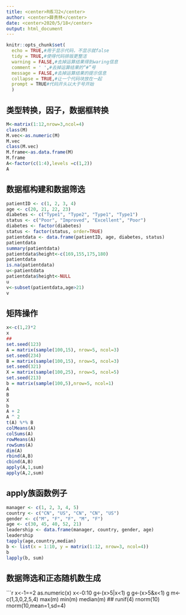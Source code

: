 ---
title: <center>R练习2</center>
author: <center>薛贵林</center>
date: <center>2020/5/18</center>
output: html_document
---

```{r setup, include=FALSE}
knitr::opts_chunk$set(
  echo = TRUE,#用于显示代码，不显示就false
  tidy = TRUE,#使得代码排版更整洁
  warning = FALSE,#去掉运算结果得到waring信息
  comment = ' ',#去掉运算结果的“#”号
  message = FALSE,#去掉运算结果的提示信息
  collapse = TRUE,#让一个代码块放在一起
  prompt = TRUE#代码开头以大于号开始
  )
```

## 类型转换，因子，数据框转换
```{r}
M<-matrix(1:12,nrow=3,ncol=4)
class(M)
M.vec<-as.numeric(M)
M.vec
class(M.vec)
M.frame<-as.data.frame(M)
M.frame
A<-factor(c(1:4),levels =c(1,2))
A
```

## 数据框构建和数据筛选 
```{r}
patientID <- c(1, 2, 3, 4)
age <- c(20, 21, 22, 23)
diabetes <- c("Type1", "Type2", "Type1", "Type1")
status <- c("Poor", "Improved", "Excellent", "Poor")
diabetes <- factor(diabetes)
status <- factor(status, order=TRUE)
patientdata <- data.frame(patientID, age, diabetes, status)
patientdata
summary(patientdata)
patientdata$height<-c(169,155,175,180)
patientdata
is.na(patientdata)
u<-patientdata
patientdata$height<-NULL
u
v<-subset(patientdata,age>21)
v
```


## 矩阵操作
```{r}
x<-c(1,2)*2
x
##
set.seed(123)
A = matrix(sample(100,15), nrow=5, ncol=3)
set.seed(234)
B = matrix(sample(100,15), nrow=5, ncol=3)
set.seed(321)
X = matrix(sample(100,25), nrow=5, ncol=5)
set.seed(213)
b = matrix(sample(100,5),nrow=5, ncol=1)
A
B
X
b
A + 2
A ^ 2
t(A) %*% B 
colMeans(A)
colSums(A)
rowMeans(A)
rowSums(A)
dim(A)
rbind(A,B)
cbind(A,B)
apply(A,1,sum)
apply(A,2,sum)
```


## apply族函数例子
```{r}
manager <- c(1, 2, 3, 4, 5)
country <- c("CN", "US", "CN", "CN", "US")
gender <- c("M", "F", "F", "M", "F")
age <- c(30, 45, 40, 52, 21)
leadership <- data.frame(manager, country, gender, age)
leadership
tapply(age,country,median)
b <- list(x = 1:10, y = matrix(1:12, nrow=3, ncol=4))
b
lapply(b, sum)	
```

## 数据筛选和正态随机数生成
```{r}
x<-1==2
as.numeric(x)
x<-0:10
g<-(x>5|x<1)
g
g<-(x>5&x<1)
g
m<-c(1,3,0,2,5,4)
max(m)
min(m)
median(m)
##
runif(4)
rnorm(10)
rnorm(10,mean=1,sd=4)

